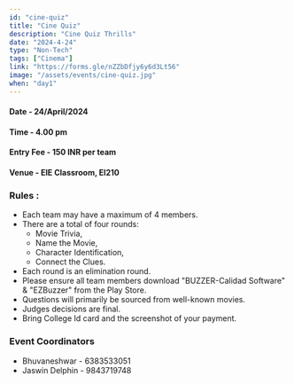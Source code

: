 ```yaml
---
id: "cine-quiz"
title: "Cine Quiz"
description: "Cine Quiz Thrills"
date: "2024-4-24"
type: "Non-Tech" 
tags: ["Cinema"]
link: "https://forms.gle/nZZbDfjy6y6d3Lt56"
image: "/assets/events/cine-quiz.jpg"
when: "day1"
---
```


<h4>Date - 24/April/2024</h4>
<h4>Time - 4.00 pm</h4>
<h4>Entry Fee - 150 INR per team </h4>
<h4>Venue - EIE Classroom, EI210</h4>
<h3>Rules :</h3>

- Each team may have a maximum of 4 members.
- There are a total of four rounds:
  - Movie Trivia,
  - Name the Movie, 
  - Character Identification, 
  - Connect the Clues.
- Each round is an elimination round.
- Please ensure all team members download "BUZZER-Calidad Software" & "EZBuzzer" from the Play Store.
- Questions will primarily be sourced from well-known movies.
- Judges decisions are final.
- Bring College Id card and the screenshot of your payment.


<h3>Event Coordinators</h3>

- Bhuvaneshwar - 6383533051
- Jaswin Delphin - 9843719748

